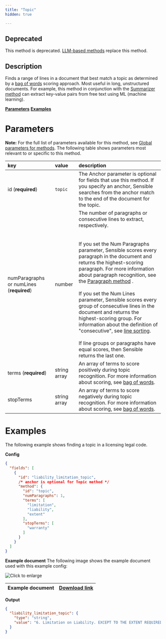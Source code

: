```yaml
---
title: "Topic"
hidden: true

---
```


## Deprecated

This method is deprecated. [LLM-based methods](doc:instruct) replace this method.

## Description

Finds a range of lines in a document that best match a topic as determined by a [bag of words](doc:bag-of-words) scoring approach. Most useful in long, unstructured documents. For example, this method in conjunction with the [Summarizer method](doc:summarizer) can extract key-value pairs from free text using ML (machine learning).

[**Parameters**](doc:deprecated-topic#parameters)
[**Examples**](doc:deprecated-topic#examples)

Parameters
=====

**Note:** For the full list of parameters available for this method, see [Global parameters for methods](doc:method#global-parameters-for-methods). The following table shows parameters most relevant to or specific to this method.

| key                                       | value        | description                                                  |
| :---------------------------------------- | :----------- | :----------------------------------------------------------- |
| id (**required**)                         | `topic`      | The Anchor parameter is optional for fields that use this method. If you specify an anchor, Sensible searches from the anchor match to the end of the document for the topic. |
| numParagraphs  or numLines (**required**) | number       | The number of  paragraphs or consecutive lines to extract, respectively. <br/><br/><br/> If you set the Num Paragraphs parameter, Sensible scores every paragraph in the document and returns the highest-scoring paragraph.  For more information about paragraph recognition, see the [Paragraph method](doc:paragraph) .<br/><br/>If you set the Num Lines parameter, Sensible scores every group of consecutive lines in the document and returns the highest-scoring group. For information about the definition of "consecutive", see [line sorting](doc:lines#line-sorting).<br/><br/>If line groups or paragraphs have equal scores, then Sensible returns the last one.<br/> |
| terms (**required**)                      | string array | An array of terms to score positively during topic recognition. For more information about scoring, see [bag of words](doc:bag-of-words). |
| stopTerms                                 | string array | An array of terms to score negatively during topic recognition. For more information about scoring, see [bag of words](doc:bag-of-words). |

Examples
====



The following example shows finding a  topic in a licensing legal code.

**Config**

```json
{
  "fields": [
    {
      "id": "liability_limitation_topic",
      /* anchor is optional for Topic method */
      "method": {
        "id": "topic",
        "numParagraphs": 1,
        "terms": [
          "limitation",
          "liability",
          "extent"
        ],
        "stopTerms": [
          "warranty"
        ]
      }
    }
  ]
}
```

**Example document**
The following image shows the example document used with this example config:

![Click to enlarge](https://raw.githubusercontent.com/sensible-hq/sensible-docs/main/readme-sync/assets/v0/images/final/topic.png)

| Example document | [Download link](https://creativecommons.org/licenses/by-nc-sa/2.5/legalcode) |
| ----------- | ------------------------------------------------------------ |


**Output**

```json
{
  "liability_limitation_topic": {
    "type": "string",
    "value": "6. Limitation on Liability. EXCEPT TO THE EXTENT REQUIRED BY APPLICABLE LAW, IN NO EVENT WILL LICENSOR BE LIABLE TO YOU ON ANY LEGAL THEORY FOR ANY SPECIAL, INCIDENTAL, CONSEQUENTIAL, PUNITIVE OR EXEMPLARY DAMAGES ARISING OUT OF THIS LICENSE OR THE USE OF THE WORK, EVEN IF LICENSOR HAS BEEN ADVISED OF THE POSSIBILITY OF SUCH DAMAGES."
  }
}
```
